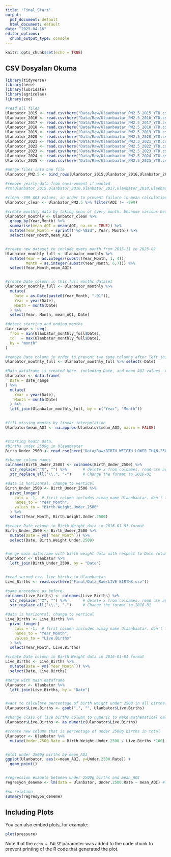 ```yaml
---
title: "Final_Start"
output:
  pdf_document: default
  html_document: default
date: "2025-04-16"
editor_options: 
  chunk_output_type: console
---
```


```r
knitr::opts_chunk$set(echo = TRUE)
```

## CSV Dosyaları Okuma



```r
library(tidyverse)
library(here)
library(lubridate)
library(agricolae)
library(zoo)

#read all files
Ulanbator_2015 <- read.csv(here("Data/Raw/Ulaanbaatar_PM2.5_2015_YTD.csv"), stringsAsFactors = TRUE )
Ulanbator_2016 <- read.csv(here("Data/Raw/Ulaanbaatar_PM2.5_2016_YTD.csv"), stringsAsFactors = TRUE )
Ulanbator_2017 <- read.csv(here("Data/Raw/Ulaanbaatar_PM2.5_2017_YTD.csv"), stringsAsFactors = TRUE )
Ulanbator_2018 <- read.csv(here("Data/Raw/Ulaanbaatar_PM2.5_2018_YTD.csv"), stringsAsFactors = TRUE )
Ulanbator_2019 <- read.csv(here("Data/Raw/Ulaanbaatar_PM2.5_2019_YTD.csv"), stringsAsFactors = TRUE )
Ulanbator_2020 <- read.csv(here("Data/Raw/Ulaanbaatar_PM2.5_2020_YTD.csv"), stringsAsFactors = TRUE )
Ulanbator_2021 <- read.csv(here("Data/Raw/Ulaanbaatar_PM2.5_2021_YTD.csv"), stringsAsFactors = TRUE )
Ulanbator_2022 <- read.csv(here("Data/Raw/Ulaanbaatar_PM2.5_2022_YTD.csv"), stringsAsFactors = TRUE )
Ulanbator_2023 <- read.csv(here("Data/Raw/Ulaanbaatar_PM2.5_2023_YTD.csv"), stringsAsFactors = TRUE )
Ulanbator_2024 <- read.csv(here("Data/Raw/Ulaanbaatar_PM2.5_2024_YTD.csv"), stringsAsFactors = TRUE )
Ulanbator_2025 <- read.csv(here("Data/Raw/Ulaanbaatar_PM2.5_2025_YTD.csv"), stringsAsFactors = TRUE )

#merge files into one file
Ulanbator_PM2.5 <- bind_rows(Ulanbator_2015,Ulanbator_2016,Ulanbator_2017,Ulanbator_2018,Ulanbator_2019,Ulanbator_2020,Ulanbator_2021,Ulanbator_2022,Ulanbator_2023,Ulanbator_2024,Ulanbator_2025)

#remove yearly data from environment if wanted
#rm(Ulanbator_2015,Ulanbator_2016,Ulanbator_2017,Ulanbator_2018,Ulanbator_2019,Ulanbator_2020,Ulanbator_2021,Ulanbator_2022,Ulanbator_2023,Ulanbator_2024,Ulanbator_2025)

#clean -999 AQI values, in order to prevent failure in mean calculations
Ulanbator_clean <- Ulanbator_PM2.5 %>% filter(AQI != -999)

#create monthly data by taking mean of every month. because various health data are monthly 
Ulanbator_monthly <- Ulanbator_clean %>%
  group_by(Year,Month) %>%
  summarise(mean_AQI = mean(AQI, na.rm = TRUE)) %>%
  mutate(Year_Month = sprintf("%d-%02d", Year, Month)) %>%
  select(Year_Month,mean_AQI)


#create new dataset to include every month from 2015-11 to 2025-02
Ulanbator_monthly_full <- Ulanbator_monthly %>%
  mutate(Year = as.integer(substr(Year_Month, 1, 4)),
         Month = as.integer(substr(Year_Month, 6,7))) %>%
  select(Year,Month,mean_AQI)


#create Date column in this full months dataset
Ulanbator_monthly_full <- Ulanbator_monthly %>%
  mutate(
    Date = as.Date(paste0(Year_Month, "-01")),
    Year = year(Date),
    Month = month(Date)
  ) %>%
  select(Year, Month, mean_AQI, Date)

#detect starting and ending months
date_range <- seq(
  from = min(Ulanbator_monthly_full$Date),
  to   = max(Ulanbator_monthly_full$Date),
  by = "month"
)

#remove Date column in order to prevent two same columns after left_join. realized after left_join and added here
Ulanbator_monthly_full <- Ulanbator_monthly_full %>% select(-Date)

#Main dataframe is created here. including Date, and mean AQI values. AQI is na for missing months.
Ulanbator <- data.frame(
  Date = date_range
) %>%
  mutate(
    Year = year(Date),
    Month = month(Date)
  ) %>%
  left_join(Ulanbator_monthly_full, by = c("Year", "Month"))
   

#fill missing months by linear interpolation
Ulanbator$mean_AQI <- na.approx(Ulanbator$mean_AQI, na.rm = FALSE)


#starting heath data. 
#births under 2500g in Ulaanbaatar
Birth_Under_2500 <- read.csv(here("Data/Raw/BIRTH WEIGTH LOWER THAN 2500 GRAMS.csv"), stringsAsFactors = TRUE)

#change column names
colnames(Birth_Under_2500) <- colnames(Birth_Under_2500) %>%
  str_replace("^X", "") %>%       # delete x from colnames. read csv added x to every column, don't know why
  str_replace_all("\\.", "-")     # Change the format to 2016-01

#data is horizontal. change to vertical
Birth_Under_2500 <- Birth_Under_2500 %>%
  pivot_longer(
    cols = -1,  # first column includes aimag name Ulaanbaatar. don't take it.
    names_to = "Year_Month",
    values_to = "Birth.Weight.Under.2500"
  ) %>% 
  select(Year_Month, Birth.Weight.Under.2500)

#create Date column in Birth Weight data in 2016-01-01 format
Birth_Under_2500 <- Birth_Under_2500 %>%
  mutate(Date = ym(`Year_Month`)) %>%
  select(Date, Birth.Weight.Under.2500)


#merge main dataframe with birth weight data with respect to Date columns
Ulanbator <- Ulanbator %>%
  left_join(Birth_Under_2500, by = "Date")


#read second csv. live births in Ulaanbaatar
Live_Births <- read.csv(here("Final/Data_Raw/LIVE BIRTHS.csv"))

#same procedure as before. 
colnames(Live_Births) <- colnames(Live_Births) %>%
  str_replace("^X", "") %>%       # delete x from colnames. read csv added x to every column, don't know why
  str_replace_all("\\.", "-")     # Change the format to 2016-01

#data is horizontal. change to vertical
Live_Births <- Live_Births %>%
  pivot_longer(
    cols = -1,  # first column includes aimag name Ulaanbaatar. don't take it.
    names_to = "Year_Month",
    values_to = "Live.Births"
  ) %>% 
  select(Year_Month, Live.Births)

#create Date column in Birth Weight data in 2016-01-01 format
Live_Births <- Live_Births %>%
  mutate(Date = ym(`Year_Month`)) %>%
  select(Date, Live.Births)

#merge with main dataframe
Ulanbator <- Ulanbator %>%
  left_join(Live_Births, by = "Date")


#want to calculate percentage of birth weight under 2500 in all births. Live birth column include "," and this blocks mathematical operation. remove "," from live birth data
Ulanbator$Live.Births <- gsub(",", "", Ulanbator$Live.Births)

#change class of live births column to numeric to make mathematical calculation 
Ulanbator$Live.Births <- as.numeric(Ulanbator$Live.Births)

#create new column that is percentage of under 2500g births in total
Ulanbator <- Ulanbator %>%
  mutate(Under.2500.Rate = Birth.Weight.Under.2500 / Live.Births *100)


#plot under 2500g births by mean_AQI
ggplot(Ulanbator, aes(x=mean_AQI, y=Under.2500.Rate)) +
  geom_point()


#regression example between under 2500g births and mean_AQI
regresyon_deneme <- lm(data = Ulanbator, Under.2500.Rate ~ mean_AQI) #linear regression of temperature by depth

#no relation
summary(regresyon_deneme)
```



## Including Plots

You can also embed plots, for example:

```r
plot(pressure)
```

Note that the `echo = FALSE` parameter was added to the code chunk to prevent printing of the R code that generated the plot.
